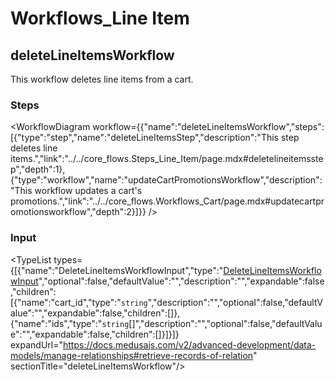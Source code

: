 
# Workflows\_Line Item

## deleteLineItemsWorkflow

This workflow deletes line items from a cart.

### Steps

<WorkflowDiagram workflow={{"name":"deleteLineItemsWorkflow","steps":[{"type":"step","name":"deleteLineItemsStep","description":"This step deletes line items.","link":"../../core_flows.Steps_Line_Item/page.mdx#deletelineitemsstep","depth":1},{"type":"workflow","name":"updateCartPromotionsWorkflow","description":"This workflow updates a cart's promotions.","link":"../../core_flows.Workflows_Cart/page.mdx#updatecartpromotionsworkflow","depth":2}]}} />

### Input

<TypeList types={[{"name":"DeleteLineItemsWorkflowInput","type":"[DeleteLineItemsWorkflowInput](../../types/core_flows.DeleteLineItemsWorkflowInput/page.mdx)","optional":false,"defaultValue":"","description":"","expandable":false,"children":[{"name":"cart_id","type":"`string`","description":"","optional":false,"defaultValue":"","expandable":false,"children":[]},{"name":"ids","type":"`string`[]","description":"","optional":false,"defaultValue":"","expandable":false,"children":[]}]}]} expandUrl="https://docs.medusajs.com/v2/advanced-development/data-models/manage-relationships#retrieve-records-of-relation" sectionTitle="deleteLineItemsWorkflow"/>
